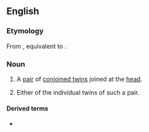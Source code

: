 ==English==

===Etymology===
From {{bor|en|de|Kraniopagus}}, equivalent to {{confix|en|cranio|pagus}}.

===Noun===
{{en-noun|craniopagi}}

# {{lb|en|medicine}} A [[pair]] of [[conjoined twin]]s joined at the [[head]].
# Either of the individual twins of such a pair.

====Derived terms====
* {{l|en|craniopagus parasiticus}}